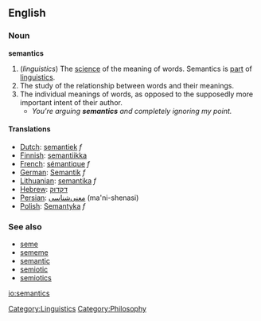 ==English==

===Noun===
'''semantics'''  <!--plural only, right? Yes-Wonderfool-->
# (''linguistics'') The [[science]] of the meaning of words. Semantics is [[part]] of [[linguistics]].
# The study of the relationship between words and their meanings.
# The individual meanings of words, as opposed to the supposedly more important intent of their author.
#* ''You're arguing '''semantics''' and completely ignoring my point.''

====Translations====
*[[Dutch]]: [[semantiek]] ''f''
*[[Finnish]]: [[semantiikka]]
*[[French]]: [[sémantique]] ''f''
*[[German]]: [[Semantik]] ''f''
*[[Lithuanian]]: [[semantika]] ''f''
*[[Hebrew]]: [[דקדוק]]
*[[Persian]]: [[معنی‌شناسی]] (ma'ni-shenasi)
*[[Polish]]: [[Semantyka]] ''f''

===See also===
{{Wikipedia}}
*[[seme]]
*[[sememe]]
*[[semantic]]
*[[semiotic]]
*[[semiotics]]

[[Category:Linguistics]]
[[Category:Philosophy]]

[[io:semantics]]